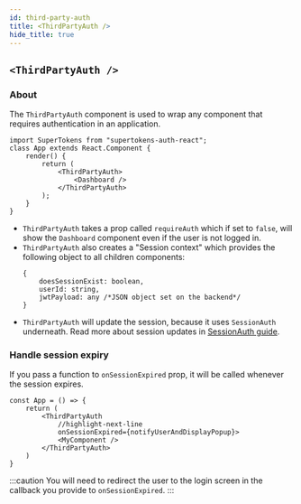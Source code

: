 ```yaml
---
id: third-party-auth
title: <ThirdPartyAuth />
hide_title: true
---
```


## `<ThirdPartyAuth />`

### About

The `ThirdPartyAuth` component is used to wrap any component that requires authentication in an application.

```tsx
import SuperTokens from "supertokens-auth-react";
class App extends React.Component {
    render() {
        return (
            <ThirdPartyAuth>
                <Dashboard />
            </ThirdPartyAuth>
        );
    }
}
```
- `ThirdPartyAuth` takes a prop called `requireAuth` which if set to `false`, will show the `Dashboard` component even if the user is not logged in.
- `ThirdPartyAuth` also creates a "Session context" which provides the following object to all children components:
   ```tsx
   {
       doesSessionExist: boolean,
       userId: string,
       jwtPayload: any /*JSON object set on the backend*/
   }
   ```
- `ThirdPartyAuth` will update the session, because it uses `SessionAuth` underneath. Read more about session updates in [SessionAuth guide](../session/session-auth).

### Handle session expiry
If you pass a function to `onSessionExpired` prop, it will be called whenever the session expires.

```tsx
const App = () => {
    return (
        <ThirdPartyAuth
            //highlight-next-line
            onSessionExpired={notifyUserAndDisplayPopup}>
            <MyComponent />
        </ThirdPartyAuth>
    )
}
```

:::caution
You will need to redirect the user to the login screen in the callback you provide to `onSessionExpired`.
:::
